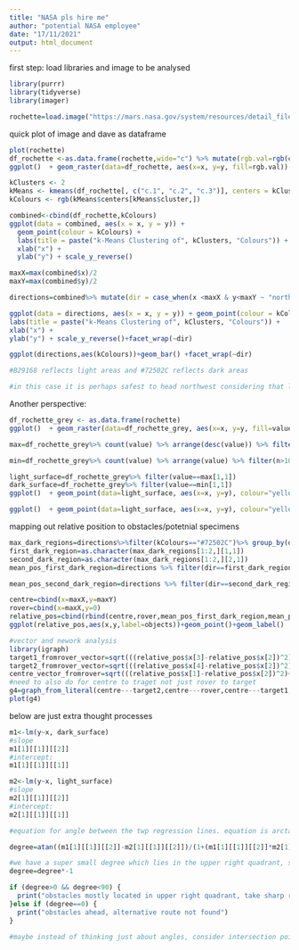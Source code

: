 ```yaml
---
title: "NASA pls hire me"
author: "potential NASA employee"
date: "17/11/2021"
output: html_document
---
```

first step: load libraries and image to be analysed 
```r
library(purrr)
library(tidyverse)
library(imager)

rochette=load.image("https://mars.nasa.gov/system/resources/detail_files/26227_PIA24839_Main_stretched-web.jpg")

```

quick plot of image and dave as dataframe
```r
plot(rochette)
df_rochette <-as.data.frame(rochette,wide="c") %>% mutate(rgb.val=rgb(c.1,c.2,c.3))
ggplot()  + geom_raster(data=df_rochette, aes(x=x, y=y, fill=rgb.val)) +scale_fill_identity()+scale_y_reverse()

```



```r
kClusters <- 2
kMeans <- kmeans(df_rochette[, c("c.1", "c.2", "c.3")], centers = kClusters)
kColours <- rgb(kMeans$centers[kMeans$cluster,])

combined<-cbind(df_rochette,kColours)
ggplot(data = combined, aes(x = x, y = y)) + 
  geom_point(colour = kColours) +
  labs(title = paste("k-Means Clustering of", kClusters, "Colours")) +
  xlab("x") +
  ylab("y") + scale_y_reverse()
```
```r
maxX=max(combined$x)/2
maxY=max(combined$y)/2

directions=combined%>% mutate(dir = case_when(x <maxX & y<maxY ~ "northwest",x >maxX & y<maxY ~ "northeast", x <maxX & y>maxY ~ "southwest",x >maxX & y>maxY ~ "southeast")) 

ggplot(data = directions, aes(x = x, y = y)) + geom_point(colour = kColours) +  
labs(title = paste("k-Means Clustering of", kClusters, "Colours")) +
xlab("x") +
ylab("y") + scale_y_reverse()+facet_wrap(~dir)

ggplot(directions,aes(kColours))+geom_bar() +facet_wrap(~dir)

#B29168 reflects light areas and #72502C reflects dark areas 

#in this case it is perhaps safest to head northwest considering that lighter areas ouweight darker regions. indicative of smaller and fewer obstacles. also best for sunlighht. northwest is potentially a danger zone as dark and light cshades are almost equal indicative of large rocks. 
```

Another perspective:

```r
df_rochette_grey <- as.data.frame(rochette)
ggplot()  + geom_raster(data=df_rochette_grey, aes(x=x, y=y, fill=value)) +scale_y_reverse()

max=df_rochette_grey%>% count(value) %>% arrange(desc(value)) %>% filter(n>1000)

min=df_rochette_grey%>% count(value) %>% arrange(value) %>% filter(n>1000)

light_surface=df_rochette_grey%>% filter(value==max[1,1])
dark_surface=df_rochette_grey%>% filter(value==min[1,1])
ggplot()  + geom_point(data=light_surface, aes(x=x, y=y), colour="yellow")  + geom_point(data=dark_surface, aes(x=x, y=y),colour="black") +scale_y_reverse()

ggplot()  + geom_point(data=light_surface, aes(x=x, y=y), colour="yellow")  + geom_point(data=dark_surface, aes(x=x, y=y),colour="black") +scale_y_reverse() + geom_smooth(data=light_surface, method=lm,aes(x=x, y=y), colour="blue",size=4,alpha=7)+ geom_smooth(data=dark_surface,method=lm, aes(x=x, y=y), colour="red",size=4,alpha=7)

```
mapping out relative position to obstacles/potetnial specimens
```r
max_dark_regions=directions%>%filter(kColours=="#72502C")%>% group_by(dir)%>%count(kColours) %>% arrange(desc(n))
first_dark_region=as.character(max_dark_regions[1:2,][1,1]) 
second_dark_region=as.character(max_dark_regions[1:2,][2,1])
mean_pos_first_dark_region=directions %>% filter(dir==first_dark_region)%>% summarise(x=mean(x),y=mean(y))

mean_pos_second_dark_region=directions %>% filter(dir==second_dark_region)%>% summarise(x=mean(x),y=mean(y))

centre=cbind(x=maxX,y=maxY)
rover=cbind(x=maxX,y=0)
relative_pos=cbind(rbind(centre,rover,mean_pos_first_dark_region,mean_pos_second_dark_region),objects=c("centre","rover","target1","target2"))
ggplot(relative_pos,aes(x,y,label=objects))+geom_point()+geom_label()

#vector and nework analysis 
library(igraph)
target1_fromrover_vector=sqrt(((relative_pos$x[3]-relative_pos$x[2])^2)+((relative_pos$y[3])^2))
target2_fromrover_vector=sqrt(((relative_pos$x[4]-relative_pos$x[2])^2)+((relative_pos$y[4])^2))
centre_vector_fromrover=sqrt(((relative_pos$x[1]-relative_pos$x[2])^2)+((relative_pos$y[1])^2))
#need to also do for centre to traget not just rover to target 
g4=graph_from_literal(centre---target2,centre---rover,centre---target1,rover---target1, rover---target2, target1---target2)
plot(g4)

```





















below are just extra thought processes
```r

m1<-lm(y~x, dark_surface)
#slope 
m1[1][[1]][[2]]
#intercept:
m1[1][[1]][[1]]

m2<-lm(y~x, light_surface)
#slope 
m2[1][[1]][[2]]
#intercept:
m2[1][[1]][[1]]

#equation for angle between the twp regression lines. equation is arctan of (slope1-slope2)/ 1 + (slope1*slope2)

degree=atan((m1[1][[1]][[2]]-m2[1][[1]][[2]])/(1+(m1[1][[1]][[2]]*m2[1][[1]][[2]])))

#we have a super small degree which lies in the upper right quadrant, so our rover can move in any other quadrant. 
degree=degree*-1

if (degree>0 && degree<90) {
  print("obstacles mostly located in upper right quadrant, take sharp right turn now or turn left")
}else if (degree==0) {
  print("obstacles ahead, alternative route not found")
}

#maybe instead of thinking just about angles, consider intersection point??  
```

